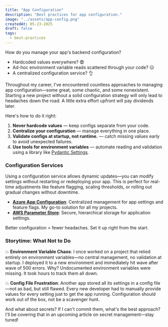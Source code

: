 ```yaml
---
title: "App Configuration"
description: "Best practices for app configuration."
image: "../assets/app-config.png"
createdAt: 05-23-2025
draft: false
tags:
  - best-practices
---
```


How do you manage your app's backend configuration?

- Hardcoded values everywhere? 😨
- Ad-hoc environment variable reads scattered through your code? 😑
- A centralized configuration service? 👌

Throughout my career, I've encountered countless approaches to managing app configuration—some great, some chaotic, and some nonexistent. Starting a new project without a solid configuration strategy will only lead to headaches down the road. A little extra effort upfront will pay dividends later.

Here's how to do it right:

1. **Never hardcode values** — keep configs separate from your code.
2. **Centralize your configuration** — manage everything in one place.
3. **Validate configs at startup, not runtime.** — catch missing values early to avoid unexpected failures.
4. **Use tools for environment variables** — automate reading and validation using a library like [Pydantic Settings](https://docs.pydantic.dev/latest/concepts/pydantic_settings/#dotenv-env-support).

### Configuration Services

Using a configuration service allows dynamic updates—you can modify settings without restarting or redeploying your app. This is perfect for real-time adjustments like feature flagging, scaling thresholds, or rolling out gradual changes without downtime.

- **[Azure App Configuration](https://learn.microsoft.com/en-us/azure/azure-app-configuration/overview)**: Centralized management for app settings and feature flags. My go-to solution for all my projects.
- **[AWS Parameter Store](https://docs.aws.amazon.com/systems-manager/latest/userguide/systems-manager-parameter-store.html)**: Secure, hierarchical storage for application settings.

Better configuration = fewer headaches. Set it up right from the start.

### Storytime: What Not to Do

💥 **Environment Variable Chaos**: I once worked on a project that relied entirely on environment variables—no central management, no validation at startup. I deployed it to a new environment and immediately hit wave after wave of 500 errors. Why? Undocumented environment variables were missing. It took hours to track them all down.

💥 **Config File Frustration**: Another app stored all its settings in a config file—not as bad, but still flawed. Every new developer had to manually provide values for every setting just to get the app running. Configuration should work out of the box, not be a scavenger hunt.

And what about secrets? If I can't commit them, what's the best approach? I'll be covering that in an upcoming article on secret management—stay tuned!
